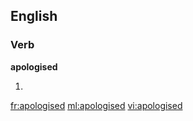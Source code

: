 ==English==

===Verb===
'''apologised'''

# {{past of|[[apologise]]}}

[[fr:apologised]]
[[ml:apologised]]
[[vi:apologised]]
